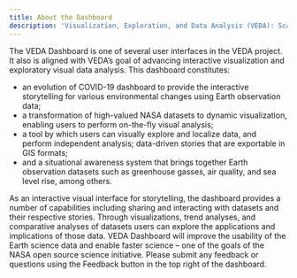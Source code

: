 ```yaml
---
title: About the Dashboard
description: 'Visualization, Exploration, and Data Analysis (VEDA): Scalable and Interactive System for Science Data.'
---
```


<Block>
  <Prose>
    The VEDA Dashboard is one of several user interfaces in the VEDA project. It
    also is aligned with VEDA’s goal of advancing interactive visualization and
    exploratory visual data analysis. This dashboard constitutes:
    <ul>
      <li>
        an evolution of COVID-19 dashboard to provide the interactive
        storytelling for various environmental changes using Earth observation
        data;
      </li>
      <li>
        a transformation of high-valued NASA datasets to dynamic visualization,
        enabling users to perform on-the-fly visual analysis;
      </li>
      <li>
        a tool by which users can visually explore and localize data, and
        perform independent analysis; data-driven stories that are exportable in
        GIS formats;
      </li>
      <li>
        and a situational awareness system that brings together Earth
        observation datasets such as greenhouse gasses, air quality, and sea
        level rise, among others.
      </li>
    </ul>
    As an interactive visual interface for storytelling, the dashboard provides
    a number of capabilities including sharing and interacting with datasets and
    their respective stories. Through visualizations, trend analyses, and
    comparative analyses of datasets users can explore the applications and
    implications of those data. VEDA Dashboard will improve the usability of the
    Earth science data and enable faster science – one of the goals of the NASA
    open source science initiative. Please submit any feedback or questions
    using the Feedback button in the top right of the dashboard.
  </Prose>
</Block>
